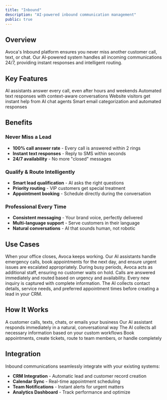 ```yaml
---
title: "Inbound"
description: "AI-powered inbound communication management"
public: true
---
```

## Overview

Avoca's Inbound platform ensures you never miss another customer call, text, or chat. Our AI-powered system handles all incoming communications 24/7, providing instant responses and intelligent routing.

## Key Features

<CardGroup cols={2}>
  <Card title="24/7 Voice Coverage" icon="phone">
    AI assistants answer every call, even after hours and weekends
  </Card>
  <Card title="Intelligent SMS Response" icon="message">
    Automated text responses with context-aware conversations
  </Card>
  <Card title="Live Chat AI" icon="comments">
    Website visitors get instant help from AI chat agents
  </Card>
  <Card title="Email Automation" icon="envelope">
    Smart email categorization and automated responses
  </Card>
</CardGroup>

## Benefits

### Never Miss a Lead
- **100% call answer rate** - Every call is answered within 2 rings
- **Instant text responses** - Reply to SMS within seconds
- **24/7 availability** - No more "closed" messages

### Qualify & Route Intelligently
- **Smart lead qualification** - AI asks the right questions
- **Priority routing** - VIP customers get special treatment
- **Appointment booking** - Schedule directly during the conversation

### Professional Every Time
- **Consistent messaging** - Your brand voice, perfectly delivered
- **Multi-language support** - Serve customers in their language
- **Natural conversations** - AI that sounds human, not robotic

## Use Cases

<AccordionGroup>
  <Accordion title="After-Hours Coverage">
    When your office closes, Avoca keeps working. Our AI assistants handle emergency calls, book appointments for the next day, and ensure urgent issues are escalated appropriately.
  </Accordion>
  
  <Accordion title="Peak Call Times">
    During busy periods, Avoca acts as additional staff, ensuring no customer waits on hold. Calls are answered immediately and routed based on urgency and availability.
  </Accordion>
  
  <Accordion title="Lead Capture">
    Every new inquiry is captured with complete information. The AI collects contact details, service needs, and preferred appointment times before creating a lead in your CRM.
  </Accordion>
</AccordionGroup>

## How It Works

<Steps>
  <Step title="Customer Reaches Out">
    A customer calls, texts, chats, or emails your business
  </Step>
  <Step title="AI Engages Instantly">
    Our AI assistant responds immediately in a natural, conversational way
  </Step>
  <Step title="Information Gathered">
    The AI collects all necessary information based on your custom workflows
  </Step>
  <Step title="Smart Action Taken">
    Book appointments, create tickets, route to team members, or handle completely
  </Step>
</Steps>

## Integration

Inbound communications seamlessly integrate with your existing systems:

- **CRM Integration** - Automatic lead and customer record creation
- **Calendar Sync** - Real-time appointment scheduling
- **Team Notifications** - Instant alerts for urgent matters
- **Analytics Dashboard** - Track performance and optimize
